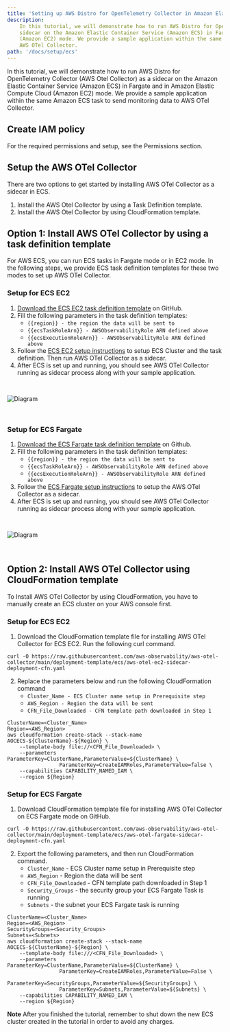 ```yaml
---
title: 'Setting up AWS Distro for OpenTelemetry Collector in Amazon Elastic Container Service'
description:
    In this tutorial, we will demonstrate how to run AWS Distro for OpenTelemetry Collector (AWS Otel Collector) as a
    sidecar on the Amazon Elastic Container Service (Amazon ECS) in Fargate and in Amazon Elastic Compute Cloud
    (Amazon EC2) mode. We provide a sample application within the same Amazon ECS task to send monitoring data to
    AWS OTel Collector.
path: '/docs/setup/ecs'
---
```



In this tutorial, we will demonstrate how to run AWS Distro for OpenTelemetry Collector (AWS Otel Collector) as a
sidecar on the Amazon Elastic Container Service (Amazon ECS) in Fargate and in Amazon Elastic Compute Cloud
(Amazon EC2) mode. We provide a sample application within the same Amazon ECS task to send monitoring data to AWS
OTel Collector.

<SectionSeparator />

## Create IAM policy
For the required permissions and setup,
see the <Link to="/docs/setup/permissions">Permissions</Link> section.

<SectionSeparator />

## Setup the AWS OTel Collector
There are two options to get started by installing AWS OTel Collector as a sidecar in ECS.
1. Install the AWS Otel Collector by using a Task Definition template.
2. Install the AWS Otel Collector by using CloudFormation template.

<SectionSeparator />

## Option 1: Install AWS OTel Collector by using a task definition template
For AWS ECS, you can run ECS tasks in Fargate mode or in EC2 mode. In the following steps, we provide ECS task
definition templates for these two modes to set up AWS OTel Collector.

### Setup for ECS EC2
1. [Download the ECS EC2 task definition template](https://github.com/aws-observability/aws-otel-collector/blob/master/examples/ecs/ecs-ec2-sidecar.json) on GitHub.
2. Fill the following parameters in the task definition templates:
    * `{{region}} - the region the data will be sent to`
    * `{{ecsTaskRoleArn}} - AWSObservabilityRole ARN defined above`
    * `{{ecsExecutionRoleArn}} - AWSObservabilityRole ARN defined above`
3. Follow the [ECS EC2 setup instructions](https://docs.aws.amazon.com/AmazonECS/latest/developerguide/getting-started-ecs-ec2.html)
to setup ECS Cluster and the task definition. Then run AWS OTel Collector as a sidecar.
4. After ECS is set up and running, you should see AWS OTel Collector running as sidecar process along with your sample application.
<img src={img8} alt="Diagram" style="margin: 30px 0;" />

### Setup for ECS Fargate
1. [Download the ECS Fargate task definition template](https://github.com/aws-observability/aws-otel-collector/blob/master/examples/ecs/ecs-fargate-sidecar.json) on Github.
2. Fill the following parameters in the task definition templates:
    * `{{region}} - the region the data will be sent to`
    * `{{ecsTaskRoleArn}} - AWSObservabilityRole ARN defined above`
    * `{{ecsExecutionRoleArn}} - AWSObservabilityRole ARN defined above`
3. Follow the [ECS Fargate setup instructions](https://docs.aws.amazon.com/AmazonECS/latest/developerguide/getting-started-fargate.html) to setup the AWS OTel Collector as a sidecar.
4. After ECS is set up and running, you should see AWS OTel Collector running as sidecar process along with your sample application.
<img src={img9} alt="Diagram" style="margin: 30px 0;" />

<SectionSeparator />

## Option 2: Install AWS OTel Collector using CloudFormation template
To Install AWS OTel Collector by using CloudFormation, you have to manually create an ECS cluster on your AWS console first.

### Setup for ECS EC2
1. Download the CloudFormation template file for installing AWS OTel Collector for ECS EC2. Run the following curl command.
```
curl -O https://raw.githubusercontent.com/aws-observability/aws-otel-collector/main/deployment-template/ecs/aws-otel-ec2-sidecar-deployment-cfn.yaml
```
2. Replace the parameters below and run the following CloudFormation command
    * `Cluster_Name - ECS Cluster name setup in Prerequisite step`
    * `AWS_Region - Region the data will be sent`
    * `CFN_File_Downloaded - CFN template path downloaded in Step 1`
```console lineNumbers=true
ClusterName=<Cluster_Name>
Region=<AWS_Region>
aws cloudformation create-stack --stack-name AOCECS-${ClusterName}-${Region} \
    --template-body file://<CFN_File_Downloaded> \
    --parameters ParameterKey=ClusterName,ParameterValue=${ClusterName} \
                 ParameterKey=CreateIAMRoles,ParameterValue=false \
    --capabilities CAPABILITY_NAMED_IAM \
    --region ${Region}
```

### Setup for ECS Fargate
1. Download CloudFormation template file for installing AWS OTel Collector on ECS Fargate mode on GitHub.
```
curl -O https://raw.githubusercontent.com/aws-observability/aws-otel-collector/main/deployment-template/ecs/aws-otel-fargate-sidecar-deployment-cfn.yaml
```
2. Export the following parameters, and then run CloudFormation command.
    * `Cluster_Name` - ECS Cluster name setup in Prerequisite step
    * `AWS_Region` - Region the data will be sent
    * `CFN_File_Downloaded` - CFN template path downloaded in Step 1
    * `Security_Groups` - the security group your ECS Fargate Task is running
    * `Subnets` - the subnet your ECS Fargate task is running
```console lineNumbers=true
ClusterName=<Cluster_Name>
Region=<AWS_Region>
SecurityGroups=<Security_Groups>
Subnets=<Subnets>
aws cloudformation create-stack --stack-name AOCECS-${ClusterName}-${Region} \
    --template-body file:///<CFN_File_Downloaded> \
    --parameters ParameterKey=ClusterName,ParameterValue=${ClusterName} \
                 ParameterKey=CreateIAMRoles,ParameterValue=False \
                 ParameterKey=SecurityGroups,ParameterValue=${SecurityGroups} \
                 ParameterKey=Subnets,ParameterValue=${Subnets} \
    --capabilities CAPABILITY_NAMED_IAM \
    --region ${Region}
```
**Note**
After you finished the tutorial, remember to shut down the new ECS cluster created in the tutorial in order to avoid any charges.


